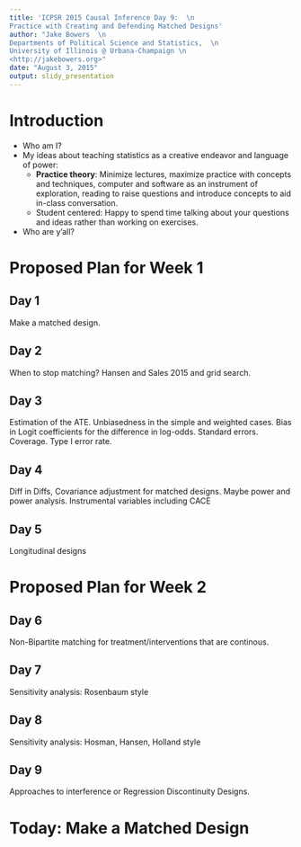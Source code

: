 ```yaml
---
title: 'ICPSR 2015 Causal Inference Day 9:  \n
Practice with Creating and Defending Matched Designs'
author: "Jake Bowers  \n
Departments of Political Science and Statistics,  \n
University of Illinois @ Urbana-Champaign \n
<http://jakebowers.org>"
date: "August 3, 2015"
output: slidy_presentation
---
```

<!-- Compile to html in R with library(rmarkdown); render("class1Notes.Rmd") -->

# Introduction
- Who am I?
- My ideas about teaching statistics as a creative endeavor and language of power:
   - **Practice theory**: Minimize lectures, maximize practice with concepts and techniques, computer and software as an instrument of exploration, reading to raise questions and introduce concepts to aid in-class conversation.
   - Student centered: Happy to spend time talking about your questions and ideas rather than working on exercises.
- Who are y'all?


# Proposed Plan for Week 1

## Day 1

Make a matched design.

## Day 2
When to stop matching? Hansen and Sales 2015 and grid search.

## Day 3
Estimation of the ATE. Unbiasedness in the simple and weighted cases.  Bias in Logit coefficients for the difference in log-odds.  Standard errors. Coverage. Type I error rate.

## Day 4
Diff in Diffs, Covariance adjustment for matched designs.  Maybe power and power analysis.  Instrumental variables including CACE

## Day 5
Longitudinal designs

# Proposed Plan for Week 2

## Day 6
Non-Bipartite matching for treatment/interventions that are continous.

## Day 7
Sensitivity analysis: Rosenbaum style

## Day 8
Sensitivity analysis: Hosman, Hansen, Holland style

## Day 9

Approaches to interference or Regression Discontinuity Designs.


# Today: Make a Matched Design
